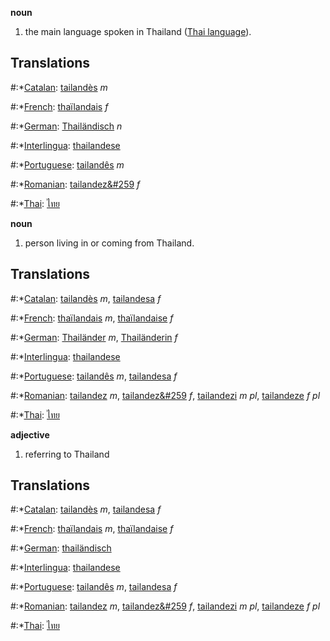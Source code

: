 '''noun'''

#the main language spoken in Thailand ([[w:Thai language|Thai language]]).

==Translations==
#:*[[Catalan]]: [[tailandès]] ''m''
#:*[[French]]: [[thaïlandais]] ''f''
#:*[[German]]: [[Thailändisch]] ''n''
#:*[[Interlingua]]: [[thailandese]]
#:*[[Portuguese]]: [[tailandês]] ''m''
#:*[[Romanian]]: [[tailandez&#259]] ''f''
#:*[[Thai]]: [[ไทย]]

'''noun'''
#person living in or coming from Thailand.

==Translations==
#:*[[Catalan]]: [[tailandès]] ''m'', [[tailandesa]] ''f''
#:*[[French]]: [[thaïlandais]] ''m'', [[thaïlandaise]] ''f''
#:*[[German]]: [[Thailänder]] ''m'', [[Thailänderin]] ''f''
#:*[[Interlingua]]: [[thailandese]]
#:*[[Portuguese]]: [[tailandês]] ''m'', [[tailandesa]] ''f''
#:*[[Romanian]]: [[tailandez]] ''m'', [[tailandez&#259]] ''f'', [[tailandezi]] ''m pl'', [[tailandeze]] ''f pl''
#:*[[Thai]]: [[ไทย]]

'''adjective'''
#referring to Thailand

==Translations==
#:*[[Catalan]]: [[tailandès]] ''m'', [[tailandesa]] ''f''
#:*[[French]]: [[thaïlandais]] ''m'', [[thaïlandaise]] ''f''
#:*[[German]]: [[thailändisch]]
#:*[[Interlingua]]: [[thailandese]]
#:*[[Portuguese]]: [[tailandês]] ''m'', [[tailandesa]] ''f''
#:*[[Romanian]]: [[tailandez]] ''m'', [[tailandez&#259]] ''f'', [[tailandezi]] ''m pl'', [[tailandeze]] ''f pl''
#:*[[Thai]]: [[ไทย]]